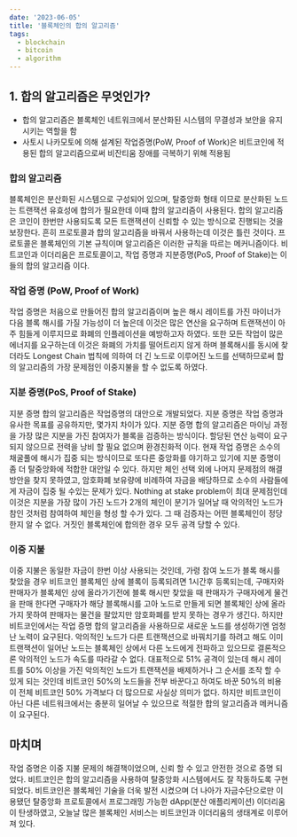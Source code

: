 ```yaml
---
date: '2023-06-05'
title: '블록체인의 합의 알고리즘'
tags:
  - blockchain
  - bitcoin
  - algorithm
---
```



## 1. 합의 알고리즘은 무엇인가?

- 합의 알고리즘은 블록체인 네트워크에서 분산화된 시스템의 무결성과 보안을 유지시키는 역할을 함
- 사토시 나카모토에 의해 설계된 작업증명(PoW, Proof of Work)은 비트코인에 적용된 합의 알고리즘으로써 비잔티움 장애를 극복하기 위해 적용됨

### 합의 알고리즘

블록체인은 분산화된 시스템으로 구성되어 있으며, 탈중앙화 형태 이므로 분산화된 노드는 트랜잭션 유효성에 합의가 필요한데 이때 합의 알고리즘이 사용된다. 합의 알고리즘은 코인이 한번만 사용되도록 모든 트랜잭션이 신뢰할 수 있는 방식으로 진행되는 것을 보장한다. 흔히 프로토콜과 합의 알고리즘을 바꿔서 사용하는데 이것은 틀린 것이다. 프로토콜은 블록체인의 기본 규칙이며 알고리즘은 이러한 규칙을 따르는 메커니즘이다. 비트코인과 이더리움은 프로토콜이고, 작업 증명과 지분증명(PoS, Proof of Stake)는 이들의 합의 알고리즘 이다.

### 작업 증명 (PoW, Proof of Work)

작업 증명은 처음으로 만들어진 합의 알고리즘이며 높은 해시 레이트를 가진 마이너가 다음 블록 해시를 가질 가능성이 더 높은데 이것은 많은 연산을 요구하며 트랜잭션이 아주 힘들게 이루지므로 화폐의 인플레이션을 예방하고자 하였다. 또한 모든 작업이 많은 에너지를 요구하는데 이것은 화폐의 가치를 떨어트리지 않게 하며 블록해시를 동시에 찾더라도 Longest Chain 법칙에 의하여 더 긴 노드로 이루어진 노드를 선택하므로써 합의 알고리즘의 가장 문제점인 이중지불을 할 수 없도록 하였다.

### 지분 증명(PoS, Proof of Stake)

지분 증명 합의 알고리즘은 작업증명의 대안으로 개발되었다. 지분 증명은 작업 증명과 유사한 목표를 공유하지만, 몇가지 차이가 있다. 지분 증명 합의 알고리즘은 마이닝 과정을 가장 많은 지분을 가진 참여자가 블록을 검증하는 방식이다. 할당된 연산 능력이 요구되지 않으므로 전력을 낭비 할 필요 없으며 환경친화적 이다. 현재 작업 증명은 소수의 채굴풀에 해시가 집중 되는 방식이므로 또다른 중앙화를 야기하고 있기에 지분 증명이 좀 더 탈중앙화에 적합한 대안일 수 있다. 하지만 체인 선택 외에 나머지 문제점의 해결방안을 찾지 못하였고, 암호화폐 보유량에 비례하여 자금을 배당하므로 소수의 사람들에게 자금이 집중 될 수있는 문제가 있다. Nothing at stake problem이 최대 문제점인데 이것은 지분을 가장 많이 가진 노드가 2개의 체인이 분기가 일어날 때 악의적인 노드가 참인 것처럼 참여하여 체인을 형성 할 수가 있다. 그 때 검증자는 어떤 블록체인이 정당한지 알 수 없다. 거짓인 블록체인에 합의한 경우 모두 공격 당할 수 있다.

### 이중 지불

이중 지불은 동일한 자금이 한번 이상 사용되는 것인데, 가령 참여 노드가 블록 해시를 찾았을 경우 비트코인 블록체인 상에 블록이 등록되려면 1시간후 등록되는데, 구매자와 판매자가 블록체인 상에 올라가기전에 블록 해시만 찾았을 때 판매자가 구매자에게 물건을 판매 한다면 구매자가 해당 블록해시를 고아 노드로 만들게 되면 블록체인 상에 올라가지 못하여 판매자는 물건을 팔았지만 암호화폐를 받지 못하는 경우가 생긴다. 하지만 비트코인에서는 작업 증명 합의 알고리즘을 사용하므로 새로운 노드를 생성하기엔 엄청난 노력이 요구된다. 악의적인 노드가 다른 트랜잭션으로 바꿔치기를 하려고 해도 이미 트랜잭션이 일어난 노드는 블록체인 상에서 다른 노드에게 전파하고 있으므로 결론적으론 악의적인 노드가 속도를 따라갈 수 없다. 대표적으로 51% 공격이 있는데 해시 레이트를 50% 이상을 가진 악의적인 노드가 트랜잭션을 배제하거나 그 순서를 조작 할 수 있게 되는 것인데 비트코인 50%의 노드들을 전부 바꾼다고 하여도 바꾼 50%의 비용이 전체 비트코인 50% 가격보다 더 많으므로 사실상 의미가 없다. 하지만 비트코인이 아닌 다른 네트워크에서는 충분히 일어날 수 있으므로 적절한 합의 알고리즘과 메커니즘이 요구된다.

## 마치며

작업 증명은 이중 지불 문제의 해결책이었으며, 신뢰 할 수 있고 안전한 것으로 증명 되었다. 비트코인은 합의 알고리즘을 사용하여 탈중앙화 시스템에서도 잘 작동하도록 구현 되었다. 비트코인은 블록체인 기술을 더욱 발전 시켰으며 더 나아가 자금수단으로만 이용됐던 탈중앙화 프로토콜에서 프로그래밍 가능한 dApp(분산 애플리케이션) 이더리움이 탄생하였고, 오늘날 많은 블록체인 서비스는 비트코인과 이더리움의 생태계로 이루어져 있다.